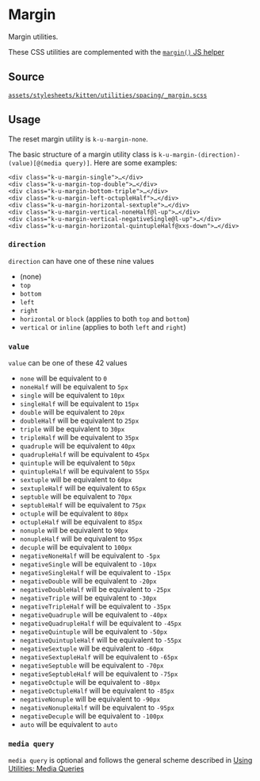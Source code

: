
<Meta title="Documentation/CSS Utilities/Margin" />

# Margin

Margin utilities.

These CSS utilities are complemented with the [`margin()` JS helper](?path=/story/helpers-margin--page)

## Source

[`assets/stylesheets/kitten/utilities/spacing/_margin.scss`](https://github.com/KissKissBankBank/kitten/blob/master/assets/stylesheets/kitten/utilities/spacing/_spacing.scss)

## Usage

The reset margin utility is `k-u-margin-none`.

The basic structure of a margin utility class is
`k-u-margin-(direction)-(value)[@(media query)]`.
Here are some examples:

```
<div class="k-u-margin-single">…</div>
<div class="k-u-margin-top-double">…</div>
<div class="k-u-margin-bottom-triple">…</div>
<div class="k-u-margin-left-octupleHalf">…</div>
<div class="k-u-margin-horizontal-sextuple">…</div>
<div class="k-u-margin-vertical-noneHalf@l-up">…</div>
<div class="k-u-margin-vertical-negativeSingle@l-up">…</div>
<div class="k-u-margin-horizontal-quintupleHalf@xxs-down">…</div>
```

### `direction`

`direction` can have one of these nine values

- (none)
- `top`
- `bottom`
- `left`
- `right`
- `horizontal` or `block` (applies to both `top` and `bottom`)
- `vertical` or `inline` (applies to both `left` and `right`)

### `value`

`value` can be one of these 42 values

- `none` will be equivalent to `0`
- `noneHalf` will be equivalent to `5px`
- `single` will be equivalent to `10px`
- `singleHalf` will be equivalent to `15px`
- `double` will be equivalent to `20px`
- `doubleHalf` will be equivalent to `25px`
- `triple` will be equivalent to `30px`
- `tripleHalf` will be equivalent to `35px`
- `quadruple` will be equivalent to `40px`
- `quadrupleHalf` will be equivalent to `45px`
- `quintuple` will be equivalent to `50px`
- `quintupleHalf` will be equivalent to `55px`
- `sextuple` will be equivalent to `60px`
- `sextupleHalf` will be equivalent to `65px`
- `septuble` will be equivalent to `70px`
- `septubleHalf` will be equivalent to `75px`
- `octuple` will be equivalent to `80px`
- `octupleHalf` will be equivalent to `85px`
- `nonuple` will be equivalent to `90px`
- `nonupleHalf` will be equivalent to `95px`
- `decuple` will be equivalent to `100px`
- `negativeNoneHalf` will be equivalent to `-5px`
- `negativeSingle` will be equivalent to `-10px`
- `negativeSingleHalf` will be equivalent to `-15px`
- `negativeDouble` will be equivalent to `-20px`
- `negativeDoubleHalf` will be equivalent to `-25px`
- `negativeTriple` will be equivalent to `-30px`
- `negativeTripleHalf` will be equivalent to `-35px`
- `negativeQuadruple` will be equivalent to `-40px`
- `negativeQuadrupleHalf` will be equivalent to `-45px`
- `negativeQuintuple` will be equivalent to `-50px`
- `negativeQuintupleHalf` will be equivalent to `-55px`
- `negativeSextuple` will be equivalent to `-60px`
- `negativeSextupleHalf` will be equivalent to `-65px`
- `negativeSeptuble` will be equivalent to `-70px`
- `negativeSeptubleHalf` will be equivalent to `-75px`
- `negativeOctuple` will be equivalent to `-80px`
- `negativeOctupleHalf` will be equivalent to `-85px`
- `negativeNonuple` will be equivalent to `-90px`
- `negativeNonupleHalf` will be equivalent to `-95px`
- `negativeDecuple` will be equivalent to `-100px`
- `auto` will be equivalent to `auto`

### `media query`

`media query` is optional and follows the general scheme described in
[Using Utilities: Media Queries](?path=/story/documentation-usage-using-utilities--page#media-queries)
